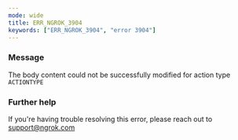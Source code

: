 ```yaml
---
mode: wide
title: ERR_NGROK_3904
keywords: ["ERR_NGROK_3904", "error 3904"]
---
```



### Message

The body content could not be successfully modified for action type `ACTIONTYPE`

<ErrorDetails />

### Further help

If you're having trouble resolving this error, please reach out to [support@ngrok.com](mailto:support@ngrok.com?subject=Help%20with%20ERR_NGROK_3904)
